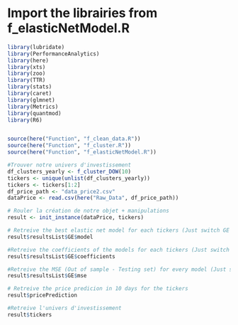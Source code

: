 # Import the librairies from f_elasticNetModel.R

```r
library(lubridate)
library(PerformanceAnalytics)
library(here)
library(xts)
library(zoo)
library(TTR)
library(stats)
library(caret)
library(glmnet)
library(Metrics)
library(quantmod)
library(R6)


source(here("Function", "f_clean_data.R"))
source(here("Function", "f_cluster.R"))
source(here("Function", "f_elasticNetModel.R"))


```




```r
#Trouver notre univers d'investissement
df_clusters_yearly <- f_cluster_DOW(10)
tickers <- unique(unlist(df_clusters_yearly))
tickers <- tickers[1:2]
df_price_path <- "data_price2.csv"
dataPrice <- read.csv(here("Raw_Data", df_price_path))

# Rouler la création de notre objet + manipulations
result <- init_instance(dataPrice, tickers)

# Retreive the best elastic net model for each tickers (Just switch GE for the another ticker)
result$resultsList$GE$model

#Retreive the coefficients of the models for each tickers (Just switch GE for the another ticker)
result$resultsList$GE$coefficients

#Retreive the MSE (Out of sample - Testing set) for every model (Just switch GE for the another ticker)
result$resultsList$GE$mse

# Retreive the price predicion in 10 days for the tickers 
result$pricePrediction

#Retreive l'univers d'investissement
result$tickers 


```




```r


```



```r


```